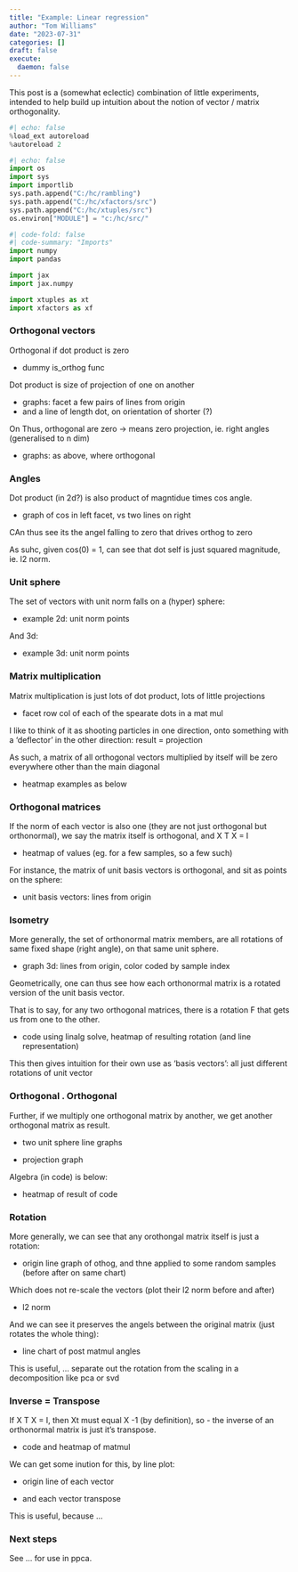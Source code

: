 ```yaml
---
title: "Example: Linear regression"
author: "Tom Williams"
date: "2023-07-31"
categories: []
draft: false
execute:
  daemon: false
---
```


This post is a (somewhat eclectic) combination of little experiments, intended to help build up intuition about the notion of vector / matrix orthogonality.

```python
#| echo: false
%load_ext autoreload
%autoreload 2
```

```python
#| echo: false
import os
import sys
import importlib
sys.path.append("C:/hc/rambling")
sys.path.append("C:/hc/xfactors/src")
sys.path.append("C:/hc/xtuples/src")
os.environ["MODULE"] = "c:/hc/src/"
```

```python
#| code-fold: false
#| code-summary: "Imports"
import numpy
import pandas

import jax
import jax.numpy

import xtuples as xt
import xfactors as xf
```

### Orthogonal vectors

Orthogonal if dot product is zero

- dummy is_orthog func

Dot product is size of projection of one on another

- graphs: facet a few pairs of lines from origin
- and a line of length dot, on orientation of shorter (?)

On Thus, orthogonal are zero -> means zero projection, ie. right angles (generalised to n dim)

- graphs: as above, where orthogonal

### Angles

Dot product (in 2d?) is also product of magntidue times cos angle.

- graph of cos in left facet, vs two lines on right

CAn thus see its the angel falling to zero that drives orthog to zero

As suhc, given cos(0) = 1, can see that dot self is just squared magnitude, ie. l2 norm.

### Unit sphere

The set of vectors with unit norm falls on a (hyper) sphere:

- example 2d: unit norm points

And 3d:

- example 3d: unit norm points

### Matrix multiplication

Matrix multiplication is just lots of dot product, lots of little projections

- facet row col of each of the spearate dots in a mat mul

I like to think of it as shooting particles in one direction, onto something with a 'deflector' in the other direction: result = projection

As such, a matrix of all orthogonal vectors multiplied by itself will be zero everywhere other than the main diagonal

- heatmap examples as below

### Orthogonal matrices

If the norm of each vector is also one (they are not just orthogonal but orthonormal), we say the matrix itself is orthogonal, and X T X = I

- heatmap of values (eg. for a few samples, so a few such)

For instance, the matrix of unit basis vectors is orthogonal, and sit as points on the sphere:

- unit basis vectors: lines from origin

### Isometry

More generally, the set of orthonormal matrix members, are all rotations of same fixed shape (right angle), on that same unit sphere.

- graph 3d: lines from origin, color coded by sample index

Geometrically, one can thus see how each orthonormal matrix is a rotated version of the unit basis vector.

That is to say, for any two orthogonal matrices, there is a rotation F that gets us from one to the other.

- code using linalg solve, heatmap of resulting rotation (and line representation)

This then gives intuition for their own use as 'basis vectors': all just different rotations of unit vector

### Orthogonal . Orthogonal

Further, if we multiply one orthogonal matrix by another, we get another orthogonal matrix as result.

- two unit sphere line graphs

- projection graph

Algebra (in code) is below:

- heatmap of result of code

### Rotation

More generally, we can see that any orothongal matrix itself is just a rotation:

- origin line graph of othog, and thne applied to some random samples (before after on same chart)

Which does not re-scale the vectors (plot their l2 norm before and after)

- l2 norm

And we can see it preserves the angels between the original matrix (just rotates the whole thing):

- line chart of post matmul angles

This is useful, ... separate out the rotation from the scaling in a decomposition like pca or svd

### Inverse = Transpose

If X T X = I, then Xt must equal X -1 (by definition), so - the inverse of an orthonormal matrix is just it's transpose.

- code and heatmap of matmul

We can get some inution for this, by line plot:

- origin line of each vector

- and each vector transpose

This is useful, because ...

### Next steps

See ... for use in ppca. 